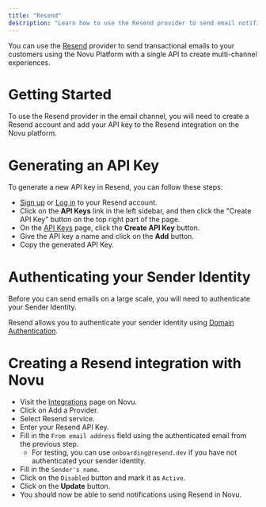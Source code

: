 ```yaml
---
title: "Resend"
description: "Learn how to use the Resend provider to send email notifications using Novu"
---
```


You can use the [Resend](https://resend.com/) provider to send transactional emails to your customers using the Novu Platform with a single API to create multi-channel experiences.

# Getting Started

To use the Resend provider in the email channel, you will need to create a Resend account and add your API key to the Resend integration on the Novu platform.

# Generating an API Key

To generate a new API key in Resend, you can follow these steps:

- [Sign up](https://resend.com/secret) or [Log in](https://resend.com/login) to your Resend account.
- Click on the **API Keys** link in the left sidebar, and then click the "Create API Key" button on the top right part of the page.
- On the [API Keys](https://resend.com/api-keys) page, click the **Create API Key** button.
- Give the API key a name and click on the **Add** button.
- Copy the generated API Key.

# Authenticating your Sender Identity

Before you can send emails on a large scale, you will need to authenticate your Sender Identity.

Resend allows you to authenticate your sender identity using [Domain Authentication](https://resend.com/docs/dashboard/domains/introduction).

# Creating a Resend integration with Novu

- Visit the [Integrations](https://dashboard.novu.co/integrations?utm_campaign=docs-resend) page on Novu.
- Click on Add a Provider.
- Select Resend service.
- Enter your Resend API Key.
- Fill in the `From email address` field using the authenticated email from the previous step.
  - For testing, you can use `onboarding@resend.dev` if you have not authenticated your sender identity.
- Fill in the `Sender's name`.
- Click on the `Disabled` button and mark it as `Active`.
- Click on the **Update** button.
- You should now be able to send notifications using Resend in Novu.
